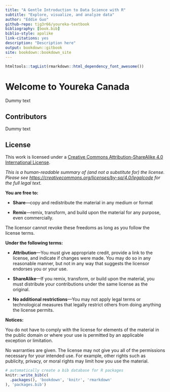 ```yaml
---
title: "A Gentle Introduction to Data Science with R"
subtitle: "Explore, visualize, and analyze data"
author: "Eddie Guo"
github-repo: tig3r66/youreka-textbook
bibliography: [book.bib]
biblio-style: apalike
link-citations: yes
description: "Description here"
output: bookdown::gitbook
site: bookdown::bookdown_site
---
```


```r
htmltools::tagList(rmarkdown::html_dependency_font_awesome())
```

# Welcome to Youreka Canada {-}

Dummy text


## Contributors {-}

Dummy text

## License {-}

This work is licensed under a [Creative Commons Attribution-ShareAlike 4.0 International License](http://creativecommons.org/licenses/by-sa/4.0/).

<center>
  <i class="fab fa-creative-commons fa-2x"></i><i class="fab fa-creative-commons-by fa-2x"></i><i class="fab fa-creative-commons-sa fa-2x"></i>
</center>

*This is a human-readable summary of (and not a substitute for) the license. Please see <https://creativecommons.org/licenses/by-sa/4.0/legalcode> for the full legal text.*

**You are free to:**

- **Share**---copy and redistribute the material in any medium or format

- **Remix**---remix, transform, and build upon the material for any purpose, even commercially.

The licensor cannot revoke these freedoms as long as you follow the license terms.

**Under the following terms:**

- **Attribution**---You must give appropriate credit, provide a link to the license, and indicate if changes were made. You may do so in any reasonable manner, but not in any way that suggests the licensor endorses you or your use.
  
- **ShareAlike**---If you remix, transform, or build upon the material, you must distribute your contributions under the same license as the original. 

- **No additional restrictions**---You may not apply legal terms or technological measures that legally restrict others from doing anything the license permits.

**Notices:**

You do not have to comply with the license for elements of the material in the public domain or where your use is permitted by an applicable exception or limitation.

No warranties are given. The license may not give you all of the permissions necessary for your intended use. For example, other rights such as publicity, privacy, or moral rights may limit how you use the material.

```r
# automatically create a bib database for R packages
knitr::write_bib(c(
  .packages(), 'bookdown', 'knitr', 'rmarkdown'
), 'packages.bib')
```
